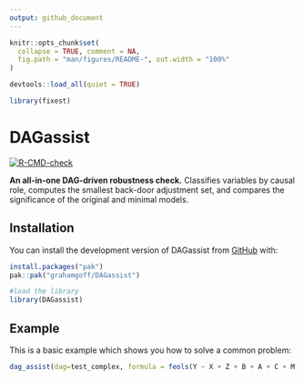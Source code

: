 ```yaml
---
output: github_document
---
```


<!-- README.md is generated from README.Rmd. Please edit that file -->

```r
knitr::opts_chunk$set(
  collapse = TRUE, comment = NA,
  fig.path = "man/figures/README-", out.width = "100%"
)

devtools::load_all(quiet = TRUE)

library(fixest)
```

# DAGassist

<!-- badges: start -->
[![R-CMD-check](https://github.com/grahamgoff/DAGassist/actions/workflows/R-CMD-check.yaml/badge.svg)](https://github.com/grahamgoff/DAGassist/actions/workflows/R-CMD-check.yaml)
<!-- badges: end -->

**An all-in-one DAG-driven robustness check.**
Classifies variables by causal role, computes the smallest back-door adjustment set, and compares the significance of the original and minimal models.


## Installation

You can install the development version of DAGassist from [GitHub](https://github.com/) with:

``` r
install.packages("pak")
pak::pak("grahamgoff/DAGassist")

#load the library
library(DAGassist) 
```

## Example

This is a basic example which shows you how to solve a common problem:

```r
dag_assist(dag=test_complex, formula = feols(Y ~ X + Z + B + A + C + M | region + time, data = test_df))
```

